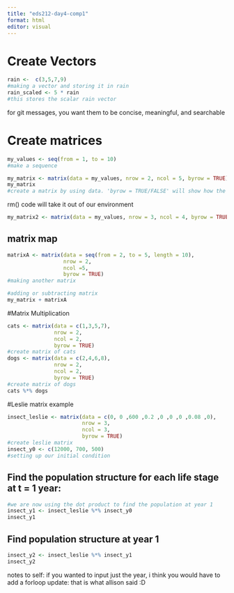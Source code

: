 ```yaml
---
title: "eds212-day4-comp1"
format: html
editor: visual
---
```


# Create Vectors
```r
rain <-  c(3,5,7,9)
#making a vector and storing it in rain
rain_scaled <- 5 * rain
#this stores the scalar rain vector
```
for git messages, you want them to be concise, meaningful, and searchable

# Create matrices

```r
my_values <- seq(from = 1, to = 10)
#make a sequence
```

```r
my_matrix <- matrix(data = my_values, nrow = 2, ncol = 5, byrow = TRUE)
my_matrix
#create a matrix by using data. 'byrow = TRUE/FALSE' will show how the numbers are laid out
```

rm() code will take it out of our environment

```r
my_matrix2 <- matrix(data = my_values, nrow = 3, ncol = 4, byrow = TRUE)
```
## matrix map
```r
matrixA <- matrix(data = seq(from = 2, to = 5, length = 10), 
                  nrow = 2, 
                  ncol =5, 
                  byrow = TRUE)
#making another matrix
```

```r
#adding or subtracting matrix
my_matrix + matrixA
```
#Matrix Multiplication
```r
cats <- matrix(data = c(1,3,5,7), 
               nrow = 2, 
               ncol = 2, 
               byrow = TRUE)
#create matrix of cats
dogs <- matrix(data = c(2,4,6,8), 
               nrow = 2, 
               ncol = 2, 
               byrow = TRUE)
#create matrix of dogs
cats %*% dogs
```

#Leslie matrix example
```r
insect_leslie <- matrix(data = c(0, 0 ,600 ,0.2 ,0 ,0 ,0 ,0.08 ,0), 
                        nrow = 3, 
                        ncol = 3,
                        byrow = TRUE)
#create leslie matrix
insect_y0 <- c(12000, 700, 500)
#setting up our initial condition
```

## Find the population structure for each life stage at t = 1 year:
```r
#we are now using the dot product to find the population at year 1
insect_y1 <- insect_leslie %*% insect_y0
insect_y1
```
## Find population structure at year 1
```r
insect_y2 <- insect_leslie %*% insect_y1
insect_y2
```

notes to self: if you wanted to input just the year, i think you would have to add a forloop
  update: that is what allison said :D









